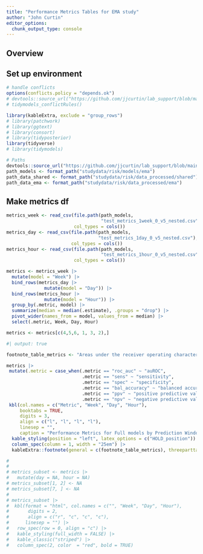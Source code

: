 ```yaml
---
title: "Performance Metrics Tables for EMA study"
author: "John Curtin"
editor_options: 
  chunk_output_type: console
---
```


## Overview



## Set up environment
```r
# handle conflicts
options(conflicts.policy = "depends.ok")
# devtools::source_url("https://github.com/jjcurtin/lab_support/blob/main/fun_ml.R?raw=true")
# tidymodels_conflictRules()

library(kableExtra, exclude = "group_rows")
# library(patchwork)
# library(ggtext)
# library(consort)
# library(tidyposterior)
library(tidyverse)
# library(tidymodels)

# Paths
devtools::source_url("https://github.com/jjcurtin/lab_support/blob/main/format_path.R?raw=true")
path_models <- format_path("studydata/risk/models/ema")
path_data_shared <- format_path("studydata/risk/data_processed/shared")
path_data_ema <- format_path("studydata/risk/data_processed/ema")
```

## Make metrics df
```r
metrics_week <- read_csv(file.path(path_models, 
                                   "test_metrics_1week_0_v5_nested.csv"),
                         col_types = cols())
metrics_day <- read_csv(file.path(path_models, 
                                  "test_metrics_1day_0_v5_nested.csv"),
                        col_types = cols())
metrics_hour <- read_csv(file.path(path_models, 
                                   "test_metrics_1hour_0_v5_nested.csv"),
                         col_types = cols())

```


```r
metrics <- metrics_week |> 
  mutate(model = "Week") |> 
  bind_rows(metrics_day |> 
              mutate(model = "Day")) |> 
  bind_rows(metrics_hour |> 
              mutate(model = "Hour")) |> 
  group_by(.metric, model) |> 
  summarize(median = median(.estimate), .groups = "drop") |> 
  pivot_wider(names_from = model, values_from = median) |> 
  select(.metric, Week, Day, Hour)

metrics <- metrics[c(4,5,6, 1, 3, 2),]
```
```r
#| output: true

footnote_table_metrics <- "Areas under the receiver operating characteristic curves (auROCs) summarize the model's sensitivity and specificity over all possible decision thresholds. Sensitivity, specificity, balanced accuracy, positive predictive value, and negative predictive value are performance metrics calculated at a single decision threshold for each model determined with Youden’s index. All metrics represent median values across 30 held-out test sets."

metrics |> 
 mutate(.metric = case_when(.metric == "roc_auc" ~ "auROC",
                            .metric == "sens" ~ "sensitivity",
                            .metric == "spec" ~ "specificity",
                            .metric == "bal_accuracy" ~ "balanced accuracy",
                            .metric == "ppv" ~ "positive predictive value",
                            .metric == "npv" ~ "negative predictive value")) |> 
 kbl(col.names = c("Metric", "Week", "Day", "Hour"),
     booktabs = TRUE,
     digits = 3,
     align = c("l", "l", "l", "l"),
     linesep = "",
     caption = "Performance Metrics for Full models by Prediction Window") |>  
  kable_styling(position = "left", latex_options = c("HOLD_position")) |>  
  column_spec(column = 1, width = "25em") |> 
  kableExtra::footnote(general = c(footnote_table_metrics), threeparttable = TRUE)
```

```r
# 
# 
# metrics_subset <- metrics |> 
#   mutate(day = NA, hour = NA)
# metrics_subset[1, 2] <- NA
# metrics_subset[7, ] <- NA
# 
# metrics_subset |>
#  kbl(format = "html", col.names = c("", "Week", "Day", "Hour"),
#       digits = 2,
#       align = c("r", "c", "c", "c"),
#      linesep = "") |> 
#   row_spec(row = 0, align = "c") |> 
#   kable_styling(full_width = FALSE) |> 
#   kable_classic("striped") |> 
#   column_spec(2, color  = "red", bold = TRUE)
```
